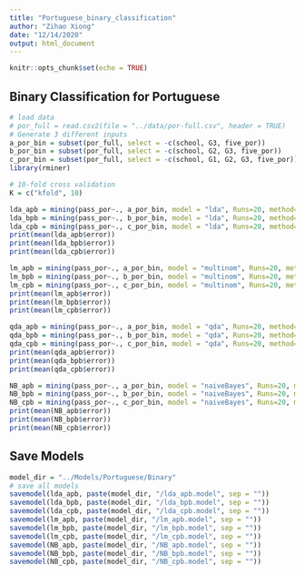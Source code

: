 ```yaml
---
title: "Portuguese_binary_classification"
author: "Zihao Xiong"
date: "12/14/2020"
output: html_document
---
```


```r
knitr::opts_chunk$set(echo = TRUE)
```
## Binary Classification for Portuguese

```r
# load data
# por_full = read.csv2(file = "../data/por-full.csv", header = TRUE)
# Generate 3 different inputs
a_por_bin = subset(por_full, select = -c(school, G3, five_por)) 
b_por_bin = subset(por_full, select = -c(school, G2, G3, five_por)) 
c_por_bin = subset(por_full, select = -c(school, G1, G2, G3, five_por)) 
library(rminer)

# 10-fold cross validation 
K = c("kfold", 10)
```

```r
lda_apb = mining(pass_por~., a_por_bin, model = "lda", Runs=20, method=K)
lda_bpb = mining(pass_por~., b_por_bin, model = "lda", Runs=20, method=K)
lda_cpb = mining(pass_por~., c_por_bin, model = "lda", Runs=20, method=K)
print(mean(lda_apb$error))
print(mean(lda_bpb$error))
print(mean(lda_cpb$error))
```

```r
lm_apb = mining(pass_por~., a_por_bin, model = "multinom", Runs=20, method=K)
lm_bpb = mining(pass_por~., b_por_bin, model = "multinom", Runs=20, method=K)
lm_cpb = mining(pass_por~., c_por_bin, model = "multinom", Runs=20, method=K)
print(mean(lm_apb$error))
print(mean(lm_bpb$error))
print(mean(lm_cpb$error))
```

```r
qda_apb = mining(pass_por~., a_por_bin, model = "qda", Runs=20, method=K)
qda_bpb = mining(pass_por~., b_por_bin, model = "qda", Runs=20, method=K)
qda_cpb = mining(pass_por~., c_por_bin, model = "qda", Runs=20, method=K)
print(mean(qda_apb$error))
print(mean(qda_bpb$error))
print(mean(qda_cpb$error))
```

```r
NB_apb = mining(pass_por~., a_por_bin, model = "naiveBayes", Runs=20, method=K)
NB_bpb = mining(pass_por~., b_por_bin, model = "naiveBayes", Runs=20, method=K)
NB_cpb = mining(pass_por~., c_por_bin, model = "naiveBayes", Runs=20, method=K)
print(mean(NB_apb$error))
print(mean(NB_bpb$error))
print(mean(NB_cpb$error))
```


## Save Models
```r
model_dir = "../Models/Portuguese/Binary"
# save all models
savemodel(lda_apb, paste(model_dir, "/lda_apb.model", sep = ""))
savemodel(lda_bpb, paste(model_dir, "/lda_bpb.model", sep = ""))
savemodel(lda_cpb, paste(model_dir, "/lda_cpb.model", sep = ""))
savemodel(lm_apb, paste(model_dir, "/lm_apb.model", sep = ""))
savemodel(lm_bpb, paste(model_dir, "/lm_bpb.model", sep = ""))
savemodel(lm_cpb, paste(model_dir, "/lm_cpb.model", sep = ""))
savemodel(NB_apb, paste(model_dir, "/NB_apb.model", sep = ""))
savemodel(NB_bpb, paste(model_dir, "/NB_bpb.model", sep = ""))
savemodel(NB_cpb, paste(model_dir, "/NB_cpb.model", sep = ""))
```